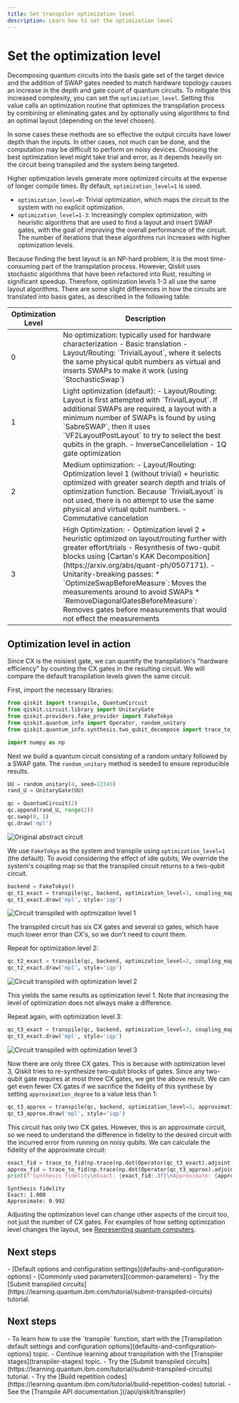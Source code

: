 ```yaml
---
title: Set transpiler optimization level
description: Learn how to set the optimization level
---
```


# Set the optimization level

Decomposing quantum circuits into the basis gate set of the target device and the addition of SWAP gates needed to match hardware topology causes an increase in the depth and gate count of quantum circuits. To mitigate this increased complexity, you can set the `optimization_level`.  Setting this value calls an optimization routine that optimizes the transpilation process by combining or eliminating gates and by optionally using algorithms to find an optimal layout (depending on the level chosen). 

In some cases these methods are so effective the output circuits have lower depth than the inputs. In other cases, not much can be done, and the computation may be difficult to perform on noisy devices. Choosing the best optimization level might take trial and error, as it depends heavily on the circuit being transpiled and the system being targeted.

Higher optimization levels generate more optimized circuits at the expense of longer compile times.  By default, `optimization_level=1` is used. 

-   `optimization_level=0`: Trivial optimization, which maps the circuit to the system with no explicit optimization.
-   `optimization_level=1-3`: Increasingly complex optimization, with heuristic algorithms that are used to find a layout and insert SWAP gates, with the goal of improving the overall performance of the circuit.  The number of iterations that these algorithms run increases with higher optimization levels. 

Because finding the best layout is an NP-hard problem, it is the most time-consuming part of the transpilation process.  However, Qiskit uses stochastic algorithms that have been refactored into Rust, resulting in significant speedup.  Therefore, optimization levels 1-3 all use the same layout algorithms.  There are some slight differences in how the circuits are translated into basis gates, as described in the following table:

<Table>
  <thead>
    <Tr>
      <Th>Optimization Level</Th>
      <Th>Description</Th>
    </Tr>
  </thead>
  <tbody>
    <Tr>
      <Td>0</Td>
      <Td>
        No optimization: typically used for hardware characterization
        - Basic translation
        - Layout/Routing: `TrivialLayout`, where it selects the same physical qubit numbers as virtual and inserts SWAPs to make it work (using `StochasticSwap`)
      </Td>
    </Tr>
    <Tr>
      <Td>1</Td>
      <Td>
        Light optimization (default):
        -   Layout/Routing: Layout is first attempted with `TrivialLayout`. If additional SWAPs are required, a layout with a minimum number of SWAPs is found by using `SabreSWAP`, then it uses `VF2LayoutPostLayout` to try to select the best qubits in the graph.
        -   InverseCancellelation
        -   1Q gate optimization
      </Td>
    </Tr>
    <Tr>
      <Td>2</Td>
      <Td>
        Medium optimization:
          - Layout/Routing: Optimization level 1 (without trivial) + heuristic optimized with greater
        search depth and trials of optimization function.  Because `TrivialLayout` is not used, there is no attempt to use the same physical and virtual qubit numbers. 
        -   Commutative cancelation
      </Td>
    </Tr>
    <Tr>
      <Td>3</Td>
      <Td>
        High Optimization:
        - Optimization level 2 + heuristic optimized on layout/routing further with greater effort/trials
        - Resynthesis of two-qubit blocks using [Cartan's KAK Decomposition](https://arxiv.org/abs/quant-ph/0507171). 
        - Unitarity-breaking passes: 
          * `OptimizeSwapBeforeMeasure`: Moves the measurements around to avoid SWAPs
          * `RemoveDiagonalGatesBeforeMeasure`: Removes gates before measurements that would not effect the measurements
      </Td>
    </Tr>
  </tbody>
</Table>

## Optimization level in action

Since CX is the noisiest gate, we can quantify the transpilation's "hardware efficiency" by counting the CX gates in the resulting circuit. We will compare the default transpilation levels given the same circuit. 

First, import the necessary libraries:

```python
from qiskit import transpile, QuantumCircuit
from qiskit.circuit.library import UnitaryGate
from qiskit.providers.fake_provider import FakeTokyo
from qiskit.quantum_info import Operator, random_unitary
from qiskit.quantum_info.synthesis.two_qubit_decompose import trace_to_fid

import numpy as np
```

Next we build a quantum circuit consisting of a random unitary followed by a SWAP gate. The `random_unitary` method is seeded to ensure reproducible results.

```python
UU = random_unitary(4, seed=12345)
rand_U = UnitaryGate(UU)

qc = QuantumCircuit(2)
qc.append(rand_U, range(2))
qc.swap(0, 1)
qc.draw('mpl')
```

![Original abstract circuit](/images/transpile/defaults-and-configuration-options/abstract-circ.png "Original abstract circuit")

We use `FakeTokyo` as the system and transpile using `optimization_level=1` (the default). To avoid considering the effect of idle qubits, We override the system's coupling map so that the transpiled circuit returns to a two-qubit circuit.

```python
backend = FakeTokyo()
qc_t1_exact = transpile(qc, backend, optimization_level=1, coupling_map=[[0, 1], [1, 0]], seed_transpiler=12345)
qc_t1_exact.draw('mpl', style='iqp')
```

![Circuit transpiled with optimization level 1](/images/transpile/defaults-and-configuration-options/circ-opt-level-1.png "Circuit transpiled with optimization level 1")

The transpiled circuit has six CX gates and several `U3` gates, which have much lower error than CX's, so we don't need to count them. 

Repeat for optimization level 2: 

```python
qc_t2_exact = transpile(qc, backend, optimization_level=2, coupling_map=[[0, 1], [1, 0]], seed_transpiler=12345)
qc_t2_exact.draw('mpl', style='iqp')
```

![Circuit transpiled with optimization level 2](/images/transpile/defaults-and-configuration-options/circ-opt-level-2.png "Circuit transpiled with optimization level 2")

This yields the same results as optimization level 1. Note that increasing the level of optimization does not always make a difference. 

Repeat again, with optimization level 3:

```python
qc_t3_exact = transpile(qc, backend, optimization_level=3, coupling_map=[[0, 1], [1, 0]], seed_transpiler=12345)
qc_t3_exact.draw('mpl', style='iqp')
```

![Circuit transpiled with optimization level 3](/images/transpile/defaults-and-configuration-options/circ-opt-level-3.png "Circuit transpiled with optimization level 3") 

Now there are only three CX gates. This is because with optimization level 3, Qiskit tries to re-synthesize two-qubit blocks of gates. Since any two-qubit gate requires at most three CX gates, we get the above result. We can get even fewer CX gates if we sacrifice the fidelity of this synthese by setting `approximation_degree` to a value less than 1:

```python
qc_t3_approx = transpile(qc, backend, optimization_level=3, approximation_degree=0.99, coupling_map=[[0, 1], [1, 0]], seed_transpiler=12345)
qc_t3_approx.draw('mpl', style='iqp')
```

This circuit has only two CX gates. However, this is an approximate circuit, so we need to understand the difference in fidelity to the desired circuit with the incurred error from running on noisy qubits. We can calculate the fidelity of the approximate circuit:

```python
exact_fid = trace_to_fid(np.trace(np.dot(Operator(qc_t3_exact).adjoint().data, UU)))
approx_fid = trace_to_fid(np.trace(np.dot(Operator(qc_t3_approx).adjoint().data, UU)))
print(f'Synthesis fidelity\nExact: {exact_fid:.3f}\nApproximate: {approx_fid:.3f}')
```

```text
Synthesis fidelity
Exact: 1.000
Approximate: 0.992
```

Adjusting the optimization level can change other aspects of the circuit too, not just the number of CX gates. For examples of how setting optimization level changes the layout, see [Representing quantum computers](representing_quantum_computers).

## Next steps

<Admonition type="tip" title="Recommendation">
    - [Default options and configuration settings](defaults-and-configuration-options)
    - [Commonly used parameters](common-parameters)
    - Try the [Submit transpiled circuits](https://learning.quantum.ibm.com/tutorial/submit-transpiled-circuits) tutorial.

</Admonition>

## Next steps

<Admonition type="tip" title="Recommendations">
    - To learn how to use the `transpile` function, start with the [Transpilation default settings and configuration options](defaults-and-configuration-options) topic.
    - Continue learning about transpilation with the [Transpiler stages](transpiler-stages) topic.
    - Try the [Submit transpiled circuits](https://learning.quantum.ibm.com/tutorial/submit-transpiled-circuits) tutorial.
    - Try the [Build repetition codes](https://learning.quantum.ibm.com/tutorial/build-repetition-codes) tutorial.
    - See the [Transpile API documentation.](/api/qiskit/transpiler)
</Admonition>
